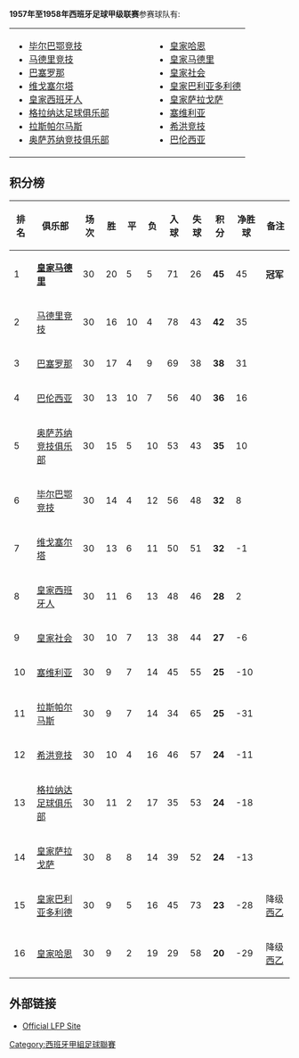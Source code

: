 {{NoteTA|G1=football|G2=西甲}}
{{Location map+ |Spain |width=400 |float=right |caption=Location of teams in La Liga 1957–58 |places=
{{Location map~ |Spain |lat=43.263472 |long=-2.948150 |label=<small>[[毕尔巴鄂竞技|毕尔巴鄂竞技]]</small> |position=bottom}}
{{Location map~ |Spain |lat=40.401703 |long=-3.720628 |label=<small>[[马德里竞技|马德里竞技]]</small> |position=left}}
{{Location map~ |Spain |lat=41.380889 |long=2.1228167 |label=<small>[[巴塞罗那足球俱乐部|巴塞罗那]]</small> |position=bottom}}
{{Location map~ |Spain |lat=42.211842 |long=-8.739706 |label=<small>[[塞尔塔|塞尔塔]]</small> |position=right}}
{{Location map~ |Spain |lat=37.152925 |long=-3.595744 |label=<small>[[格拉纳达足球俱乐部|格拉纳达]]</small> |position=bottom}}
{{Location map~ |Spain |lat=41.347861 |long=2.0756667 |label=<small>[[皇家西班牙人|皇家西班牙人]]</small> |position=left}}
{{Location map~ |Spain |lat=37.836256 |long=-3.437419 |label=<small>[[皇家哈恩|Jaén]]</small> |position=right}}
{{Location map~ |Spain |lat=42.796675 |long=-1.637128 |label=<small>[[奥萨苏纳竞技俱乐部|奥萨苏纳]]</small> |position=bottom}}
{{Location map~ |Spain |lat=40.453053 |long=-3.688356 |label=<small>[[皇家马德里足球俱乐部|皇家马德里]]</small> |position= right}}
{{Location map~ |Spain |lat=43.301364 |long=-1.973536 |label=<small>[[皇家社会|皇家社会]]</small> |position=right}}
{{Location map~ |Spain |lat=37.384039 |long=-5.970583 |label=<small>[[塞维利亚足球俱乐部|塞维利亚]]</small>  |position=bottom}}
{{Location map~ |Spain |lat=43.536256 |long=-5.637419 |label=<small>[[希洪竞技|希洪竞技]]</small> |position=right}}
{{Location map~ |Spain |lat=39.474616 |long=-0.358219 |label=<small>[[巴伦西亚足球俱乐部|巴伦西亚]]</small> |position=bottom }}
{{Location map~ |Spain |lat=41.644583 |long=-4.761256 |label=<small>[[皇家巴利亚多利德|皇家巴利亚多利德]]</small> |position=top}}
{{Location map~ |Spain |lat=41.636472 |long=-0.901828 |label=<small>[[皇家萨拉戈萨|萨拉戈萨]]</small> |position=top }}
}} 

'''1957年至1958年西班牙足球甲级联赛'''参赛球队有:

{|border="0" cellpadding="2"
|- valign="top"
|
* [[毕尔巴鄂竞技|毕尔巴鄂竞技]]
* [[马德里竞技|马德里竞技]]
* [[巴塞罗那足球俱乐部|巴塞罗那]]
* [[塞尔塔|维戈塞尔塔]]
* [[皇家西班牙人|皇家西班牙人]]
* [[格拉纳达足球俱乐部|格拉纳达足球俱乐部]]
* [[拉斯帕尔马斯|拉斯帕尔马斯]]
* [[奥萨苏纳竞技俱乐部|奥萨苏纳竞技俱乐部]]
|width="50"| 
|valign="top"|
* [[皇家哈恩|皇家哈恩]]
* [[皇家马德里|皇家马德里]]
* [[皇家社会|皇家社会]]
* [[皇家巴利亚多利德|皇家巴利亚多利德]]
* [[皇家萨拉戈萨|皇家萨拉戈萨]]
* [[塞维利亚足球俱乐部|塞维利亚]]
* [[希洪竞技|希洪竞技]]
* [[巴伦西亚足球俱乐部|巴伦西亚]]
|}

== 积分榜 ==
{| bgcolor="#f7f8ff" cellpadding="3" cellspacing="0" border="1" style="font-size: 85%; border: gray solid 1px; border-collapse: collapse;"
|- bgcolor="#CCCCCC"
! 排名!! 俱乐部!! 场次!! 胜 !! 平 !! 负 !! 入球 !! 失球 !! 积分 !! 净胜球 !! 备注
|-align="center"
|1||align="left"|'''[[皇家马德里|皇家马德里]]'''||30||20||5||5||71||26||'''45'''||45||'''冠军'''
|-align="center" bgcolor="#EFEFEF"
|2||align="left"|[[马德里竞技|马德里竞技]]||30||16||10||4||78||43||'''42'''||35||
|-align="center"
|3||align="left"|[[巴塞罗那足球俱乐部|巴塞罗那]]||30||17||4||9||69||38||'''38'''||31||
|-align="center" bgcolor="#EFEFEF"
|4||align="left"|[[巴伦西亚足球俱乐部|巴伦西亚]]||30||13||10||7||56||40||'''36'''||16||
|-align="center"
|5||align="left"|[[奥萨苏纳竞技俱乐部|奥萨苏纳竞技俱乐部]]||30||15||5||10||53||43||'''35'''||10||
|-align="center" bgcolor="#EFEFEF"
|6||align="left"|[[毕尔巴鄂竞技|毕尔巴鄂竞技]]||30||14||4||12||56||48||'''32'''||8||
|-align="center"
|7||align="left"|[[塞尔塔|维戈塞尔塔]]||30||13||6||11||50||51||'''32'''||-1||
|-align="center" bgcolor="#EFEFEF"
|8||align="left"|[[皇家西班牙人|皇家西班牙人]]||30||11||6||13||48||46||'''28'''||2||
|-align="center"
|9||align="left"|[[皇家社会|皇家社会]]||30||10||7||13||38||44||'''27'''||-6||
|-align="center" bgcolor="#EFEFEF"
|10||align="left"|[[塞维利亚足球俱乐部|塞维利亚]]||30||9||7||14||45||55||'''25'''||-10||
|-align="center"
|11||align="left"|[[拉斯帕尔马斯|拉斯帕尔马斯]]||30||9||7||14||34||65||'''25'''||-31||
|-align="center" bgcolor="#EFEFEF"
|12||align="left"|[[希洪竞技|希洪竞技]]||30||10||4||16||46||57||'''24'''||-11||
|-align="center"
|13||align="left"|[[格拉纳达足球俱乐部|格拉纳达足球俱乐部]]||30||11||2||17||35||53||'''24'''||-18||
|-align="center" bgcolor="#EFEFEF"
|14||align="left"|[[皇家萨拉戈萨|皇家萨拉戈萨]]||30||8||8||14||39||52||'''24'''||-13||
|-align="center"
|15||align="left"|[[皇家巴利亚多利德|皇家巴利亚多利德]]||30||9||5||16||45||73||'''23'''||-28|| 降级[[西班牙足球乙级联赛|西乙]]
|-align="center" bgcolor="#EFEFEF"
|16||align="left"|[[皇家哈恩|皇家哈恩]]||30||9||2||19||29||58||'''20'''||-29|| 降级[[西班牙足球乙级联赛|西乙]]
|}

==外部链接==
*{{es icon}} [http://www.lfp.es/ Official LFP Site]{{Wayback|url=http://www.lfp.es/ |date=20080113205641 }}

{{西班牙足球甲級聯賽賽季}}

[[Category:西班牙甲組足球聯賽|Category:西班牙甲組足球聯賽]]